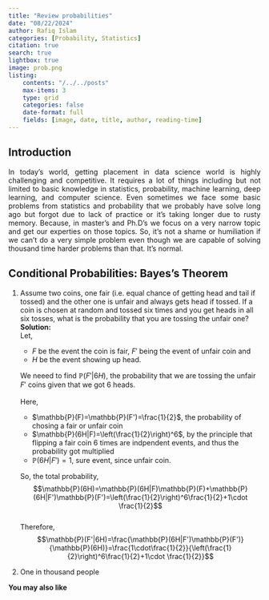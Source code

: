 ```yaml
---
title: "Review probabilities"
date: "08/22/2024"
author: Rafiq Islam
categories: [Probability, Statistics]
citation: true
search: true
lightbox: true
image: prob.png
listing: 
    contents: "/../../posts"
    max-items: 3
    type: grid
    categories: false
    date-format: full
    fields: [image, date, title, author, reading-time]
---  
```



## Introduction  

<p style="text-align: justify">
    In today's world, getting placement in data science world is highly challenging and competitive. It requires a lot of things including but not limited to basic knowledge in statistics, probability, machine learning, deep learning, and computer science. Even sometimes we face some basic problems from statistics and probability that we probably have solve long ago but forgot due to lack of practice or it's taking longer due to rusty memory. Because, in master's and Ph.D's we focus on a very narrow topic and get our experties on those topics. So, it's not a shame or humiliation if we can't do a very simple problem even though we are capable of solving thousand time harder problems than that. It's normal.  
</p>

## Conditional Probabilities: Bayes's Theorem    

1. Assume two coins, one fair (i.e. equal chance of getting head and tail if tossed) and the other one is unfair and always gets head if tossed. If a coin is chosen at random and tossed six times and you get heads in all six tosses, what is the probability that you are tossing the unfair one?  
   **Solution:**    
   Let,  
   - $F$ be the event the coin is fair, $F'$ being the event of unfair coin and  
   - $H$ be the event showing up head. 
   
   We neeed to find $\mathbb{P}(F'|6H)$, the probability that we are tossing the unfair $F'$ coins given that we got 6 heads.  
   \begin{align}
        \mathbb{P}(F'|6H)&=\frac{\mathbb{P}(6H|F')\mathbb{P}(F')}{\mathbb{P}(6H)}
   \end{align}  
   Here,  
   - $\mathbb{P}(F)=\mathbb{P}(F')=\frac{1}{2}$, the probability of chosing a fair or unfair coin
   - $\mathbb{P}(6H|F)=\left(\frac{1}{2}\right)^6$, by the principle that flipping a fair coin 6 times are indpendent events, and thus the probability got multiplied
   - $\mathbb{P}(6H|F')=1$, sure event, since unfair coin.  
   
   So, the total probability, 
   $$\mathbb{P}(6H)=\mathbb{P}(6H|F)\mathbb{P}(F)+\mathbb{P}(6H|F')\mathbb{P}(F')=\left(\frac{1}{2}\right)^6\frac{1}{2}+1\cdot \frac{1}{2}$$  
   Therefore,  
   $$\mathbb{P}(F'|6H)=\frac{\mathbb{P}(6H|F')\mathbb{P}(F')}{\mathbb{P}(6H)}=\frac{1\cdot\frac{1}{2}}{\left(\frac{1}{2}\right)^6\frac{1}{2}+1\cdot \frac{1}{2}}$$

2. One in thousand people 


  
**You may also like**